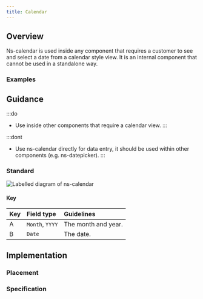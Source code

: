 ```yaml
---
title: Calendar
---
```




## Overview

<CompDetails name={componentName} />

Ns-calendar is used inside any component that requires a customer to see and select a date from a calendar style view. It is an internal component that cannot be used in a standalone way.

### Examples

<ExampleViewer type="standard" />

## Guidance

:::do
- Use inside other components that require a calendar view.
:::

:::dont
- Use ns-calendar directly for data entry, it should be used within other components (e.g. ns-datepicker).
:::

### Standard

![Labelled diagram of ns-calendar](@assets/components/ns-calendar/guidance.webp)

#### Key

| Key | Field type | Guidelines |
| :--- | :--- | :--- |
| <span class="marker">A</span> | `Month`, `YYYY` | The month and year. |
| <span class="marker">B</span> | `Date` | The date. |

## Implementation

### Placement

<Placement name={componentName} />

### Specification

<Specification name={componentName} />

